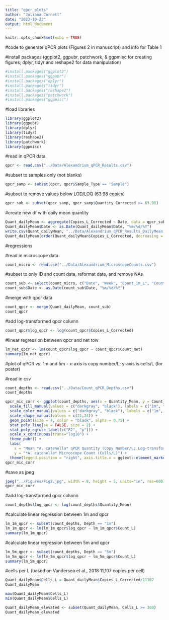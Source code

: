 ```yaml
---
title: "qpcr_plots"
author: "Juliana Cornett"
date: "2023-10-23"
output: html_document
---
```


```r
knitr::opts_chunk$set(echo = TRUE)
```

#code to generate qPCR plots (Figures 2 in manuscript) and info for Table 1

#install packages (ggplot2, ggpubr, patchwork, & ggpmisc for creating figures; dplyr, tidyr and reshape2 for data manipulation)

```r
#install.packages("ggplot2")
#install.packages("ggpubr")
#install.packages("dplyr")
#install.packages("tidyr")
#install.packages("reshape2")
#install.packages("patchwork")
#install.packages("ggpmisc")
```

#load libraries

```r
library(ggplot2)
library(ggpubr)
library(dplyr)
library(tidyr)
library(reshape2)
library(patchwork)
library(ggpmisc)
```

#read in qPCR data 

```r
qpcr <- read.csv("../Data/Alexandrium_qPCR_Results.csv")
```

#subset to samples only (not blanks)

```r
qpcr_samp <- subset(qpcr, qpcr$Sample_Type == "Sample")
```

#subset to remove values below LOD/LOQ (63.98 copies)

```r
qpcr_sub <- subset(qpcr_samp, qpcr_samp$Quantity_Corrected >= 63.98)
```

#create new df with daily mean quantity

```r
Quant_dailyMean <- aggregate(Copies_L_Corrected ~ Date, data = qpcr_sub, FUN = mean)
Quant_dailyMean$Date <- as.Date(Quant_dailyMean$Date, "%m/%d/%Y")
write.csv(Quant_dailyMean, "../Data/Alexandrium_qPCR_Results_DailyMean.csv")
Quant_dailyMean[order(Quant_dailyMean$Copies_L_Corrected, decreasing = TRUE),]
```

#regressions

#read in microscope data

```r
count_micro <- read.csv("../Data/Alexandrium_MicroscopeCounts.csv")
```

#subset to only ID and count data, reformat date, and remove NAs

```r
count_sub <- select(count_micro, c("Date", "Week", "Count_1m_L", "Count_5m_L", "Count_Net")) %>% na.omit()
count_sub$Date <- as.Date(count_sub$Date, "%m/%d/%Y")
```

#merge with qpcr data

```r
count_qpcr <- merge(Quant_dailyMean, count_sub)
count_qpcr
```

#add log-transformed qpcr column

```r
count_qpcr$log_qpcr <- log(count_qpcr$Copies_L_Corrected)
```

#linear regression between qpcr and net tow

```r
lm_net_qpcr <- lm(count_qpcr$log_qpcr ~ count_qpcr$Count_Net)
summary(lm_net_qpcr)
```

#plot of qPCR vs. 1m and 5m - x-axis is copy number/L; y-axis is cells/L (for poster)

#read in csv

```r
count_depths <- read.csv("../Data/Count_qPCR_Depths.csv")
count_depths
```

```r
qpcr_mic_corr <- ggplot(count_depths, aes(x = Quantity_Mean, y = Count_L, color = Depth, fill = Depth, shape = Depth)) + 
  scale_fill_manual(values = c("darkgray", "black"), labels = c("1m", "5m")) +
  scale_color_manual(values = c("darkgray", "black"), labels = c("1m", "5m")) +
  scale_shape_manual(values = c(21,24)) +
  geom_point(size = 4, color = "black", alpha = 0.75) + 
  stat_poly_line(se = FALSE, size = 2) +
  stat_poly_eq(use_label(c("R2", "p"))) +
  scale_x_continuous(trans="log10") +
  theme_pubr() + 
  labs(
    x = "Mean *A. catenella* qPCR Quantity (Copy Number/L; Log-transformed)",
    y = "*A. catenella* Microscope Count (Cells/L)") +
  theme(legend.position = "right", axis.title.x = ggtext::element_markdown(), axis.title.y = ggtext::element_markdown())
qpcr_mic_corr
```

#save as jpeg

```r
jpeg("../Figures/Fig2.jpg", width = 8, height = 5, units="in", res=600)
qpcr_mic_corr
```

#add log-transformed qpcr column

```r
count_depths$log_qpcr <- log(count_depths$Quantity_Mean)
```

#calculate linear regression between 1m and qpcr

```r
lm_1m_qpcr <- subset(count_depths, Depth == "1m") 
lm_1m_qpcr <- lm(lm_1m_qpcr$log_qpcr ~ lm_1m_qpcr$Count_L)
summary(lm_1m_qpcr)
```

#calculate linear regression between 5m and qpcr

```r
lm_5m_qpcr <- subset(count_depths, Depth == "5m") 
lm_5m_qpcr <- lm(lm_5m_qpcr$log_qpcr ~ lm_5m_qpcr$Count_L)
summary(lm_5m_qpcr)
```

#cells per L (based on Vandersea et al., 2018 11,107 copies per cell)

```r
Quant_dailyMean$Cells_L = Quant_dailyMean$Copies_L_Corrected/11107
Quant_dailyMean

max(Quant_dailyMean$Cells_L)
min(Quant_dailyMean$Cells_L)

Quant_dailyMean_elevated <- subset(Quant_dailyMean, Cells_L >= 300)
Quant_dailyMean_elevated
```

